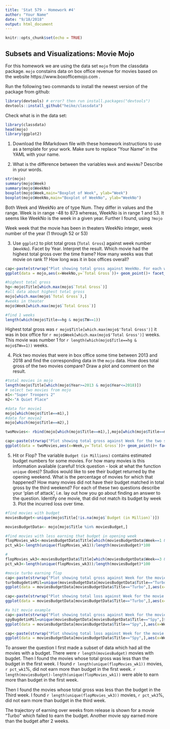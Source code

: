 ```yaml
---
title: 'Stat 579 - Homework #4'
author: "Your Name"
date: "9/18/2018"
output: html_document
---
```


```r
knitr::opts_chunk$set(echo = TRUE)
```

## Subsets and Visualizations: Movie Mojo

For this homework we are using the data set `mojo` from the classdata package. `mojo` constains data on box office revenue for movies based on the website https://www.boxofficemojo.com .


Run the following two commands to install the newest version of the package from github:

```r
library(devtools) # error? then run install.packages("devtools")
devtools::install_github("heike/classdata")
```

Check what is in the data set:
```r
library(classdata)
head(mojo)
library(ggplot2)
```

1. Download the RMarkdown file with these homework instructions to use as a template for your work.
Make sure to replace "Your Name" in the YAML with your name.

2. What is the difference between the variables `Week` and `WeekNo`? Describe in your words.

```r
str(mojo)
summary(mojo$Week)
summary(mojo$WeekNo)
boxplot(mojo$Week,main="Boxplot of Week", ylab="Week")
boxplot(mojo$WeekNo,main="Boxplot of WeekNo", ylab="WeekNo")

```

Both Week and WeekNo are of type Num. They differ in values and the range. Week is in range -48 to 873 whereas, WeekNo is in range 1 and 53. It seems like WeekNo is the week in a given year. Further I found, using `?mojo`

Week week that the movie has been in theaters
WeekNo integer, week number of the year (1 through 52 or 53)

3. Use `ggplot2` to plot total gross (`Total Gross`) against week number (`WeekNo`). Facet by Year. Interpret the result. 
Which movie had the highest total gross over the time frame? How many weeks was that movie on rank 1? How long was it in box offices overall?

```r
cap<-paste(strwrap("Plot showing total gross against WeekNo. For each week of the year multiple movies have different total gross values. The highest total gross value is reached in Week 24 of year 2016.",width = 95),collapse = "\n")
ggplot(data = mojo,aes(x=WeekNo,y=`Total Gross`))+ geom_point()+ facet_wrap( ~ Year) +labs(caption=cap) +ggtitle("Plot of Total gross against WeekNo for all movies, facet by year.")

#highest total gross
hg<-mojo$Title[which.max(mojo$`Total Gross`)]
#all data about highest total gross
mojo[which.max(mojo$`Total Gross`),]
#weeks in theater
mojo$Week[which.max(mojo$`Total Gross`)]

#find 1 weeks
length(which(mojo$Title==hg & mojo$TW==1))
```

Highest total gross was `r mojo$Title[which.max(mojo$'Total Gross')]` it was in box office for `r mojo$Week[which.max(mojo$'Total Gross')]` weeks. This movie was number 1 for `r length(which(mojo$Title==hg & mojo$TW==1))` weeks.


4. Pick two movies that were in box office some time between 2013 and 2018 and find the corresponding data in the `mojo` data. How does total gross of the two movies compare? Draw a plot and comment on the result. 

```r
#total movies in mojo
length(mojo$Title[which(mojo$Year>=2013 & mojo$Year<=2018)])
# select two movies from mojo
m1<-"Super Troopers 2"
m2<-"A Quiet Place"

#data for movie1
mojo[which(mojo$Title==m1),]
#data for movie2
mojo[which(mojo$Title==m2),]

twoMovies<- rbind(mojo[which(mojo$Title==m1),],mojo[which(mojo$Title==m2),])

cap<-paste(strwrap("Plot showing total gross against Week for the two selected movies. A Quiet Place started earning at 50 million whereas Super Troopers 2 started at 15 million. The trajectory over the weeks show that A Quiet Place earned much more than Super Troopers 2.",width = 95),collapse = "\n")
ggplot(data = twoMovies,aes(x=Week,y=`Total Gross`))+ geom_point()+ facet_wrap( ~ Title) +labs(caption=cap)+ggtitle("Plot of Total gross at each week for movies  A Quiet Place and Super Troopers 2")

```

5. Hit or Flop? The variable `Budget (in Millions)` contains estimated budget numbers for some movies. For how many movies is this information available (careful! trick question - look at what the function `unique` does)? Studios would like to see their budget returned by the opening weekend. What is the percentage of movies for which that happened? How many movies did not have their budget matched in total gross by the third weekend?
For each of these two questions describe your 'plan of attack', i.e. lay out how you go about finding an answer to the question.
Identify one movie, that did not match its budget by week 3. Plot the incurred loss over time. 


```r
#find movies with budget
moviesBudget<-unique(mojo$Title[!is.na(mojo$`Budget (in Million)`)])

moviesBudgetData<- mojo[mojo$Title %in% moviesBudget,]

#find movies with less earning that budget in opening week
flopMovies_wk1<-moviesBudgetData$Title[which(moviesBudgetData$Week==1 & moviesBudgetData$`Budget (in Million)`>moviesBudgetData$`Total Gross`/1000000)]
pct_wk1<-length(unique(flopMovies_wk1))/length(moviesBudget)*100

#
flopMovies_wk3<-moviesBudgetData$Title[which(moviesBudgetData$Week==3 & moviesBudgetData$`Budget (in Million)`>moviesBudgetData$`Total Gross`/1000000)]
pct_wk3<-length(unique(flopMovies_wk3))/length(moviesBudget)*100

#movie turbo earning flop
cap<-paste(strwrap("Plot showing total gross against Week for the movie Turbo. The red line shows the budget of the movie. We can see over the weeks the movie failed to earn more than the budget.",width = 95),collapse = "\n")
turboBugdetinMil=unique(moviesBudgetData[moviesBudgetData$Title=="Turbo",]$`Budget (in Million)`)*1000000
ggplot(data = moviesBudgetData[moviesBudgetData$Title=="Turbo",],aes(x=Week,y=`Total Gross`))+ geom_point() + geom_hline(yintercept=turboBugdetinMil, linetype="dashed", color = "red" , size=1)+labs(caption=cap)+ggtitle("Plot of Total gross at each week for movie Turbo") + ylab("Total gross")

cap<-paste(strwrap("Plot showing total loss against Week for the movie Turbo. The red line shows the budget of the movie. Loss is calculated as the budget - gross total at each week. We can see loss never reaches zero or lesser value.",width = 95),collapse = "\n")
ggplot(data = moviesBudgetData[moviesBudgetData$Title=="Turbo",],aes(x=Week,y=turboBugdetinMil-`Total Gross`))+ geom_point() + geom_hline(yintercept=turboBugdetinMil, linetype="dashed", color = "red" , size=1)+geom_hline(yintercept=0, linetype="dashed", color = "black" , size=1)+labs(caption=cap)+ ggtitle("Plot of loss at each week for movie Turbo") + ylab("Loss")

#a hit movie example
cap<-paste(strwrap("Plot showing total gross against Week for the movie Spy. The red line shows the budget of the movie. We can see after second week the movie earned more than the budget.",width = 95),collapse = "\n")
spyBugdetinMil=unique(moviesBudgetData[moviesBudgetData$Title=="Spy",]$`Budget (in Million)`)*1000000
ggplot(data = moviesBudgetData[moviesBudgetData$Title=="Spy",],aes(x=Week,y=`Total Gross`))+ geom_point() + geom_hline(yintercept=spyBugdetinMil, linetype="dashed", color = "red" , size=1)+ ggtitle("Plot of Total gross at each week for movie Spy") + ylab("Total gross")

cap<-paste(strwrap("Plot showing total loss against Week for the movie Spy The red line shows the budget of the movie. Loss is calculated as the budget - gross total at each week. We can see loss reaches zero or lesser value after two weeks.",width = 95),collapse = "\n")
ggplot(data = moviesBudgetData[moviesBudgetData$Title=="Spy",],aes(x=Week,y=spyBugdetinMil-`Total Gross`))+ geom_point(show.legend = T) + geom_hline(yintercept=turboBugdetinMil, linetype="dashed", color = "red" , size=1)+geom_hline(yintercept=0, linetype="dashed", color = "black" , size=1)+labs(caption=cap)+ ggtitle("Plot of loss at each week for movie Spy") + ylab("Loss")

```

To answer the question I first made a subset of data which had all the movies with a budget. There were `r length(moviesBudget)` movies with bugdet. Then I found the movies whose total gross was less than the budget in the first week. I found `r length(unique(flopMovies_wk1))` movies, `r pct_wk1`%, did not earn more than budget in the first week. `r length(moviesBudget)-length(unique(flopMovies_wk1))` were able to earn more than budget in the first week.

Then I found the movies whose total gross was less than the budget in the Third week. I found `r length(unique(flopMovies_wk3))` movies, `r pct_wk3`%, did not earn more than budget in the third week.

The trajectory of earning over weeks from release is shown for a movie "Turbo" which failed to earn the budget. Another movie spy earned more than the budget after 2 weeks.


